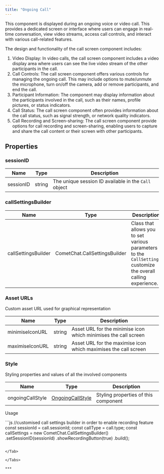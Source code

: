```yaml
---
title: "Ongoing Call"
---
```


This component is displayed during an ongoing voice or video call. This provides a dedicated screen or interface where users can engage in real-time conversation, view video streams, access call controls, and interact with various call-related features.

The design and functionality of the call screen component includes:

1. Video Display: In video calls, the call screen component includes a video display area where users can see the live video stream of the other participants in the call.
2. Call Controls: The call screen component offers various controls for managing the ongoing call. This may include options to mute/unmute the microphone, turn on/off the camera, add or remove participants, and end the call.
3. Participant Information: The component may display information about the participants involved in the call, such as their names, profile pictures, or status indicators.
4. Call Status: The call screen component often provides information about the call status, such as signal strength, or network quality indicators.
5. Call Recording and Screen-sharing: The call screen component provide options for call recording and screen-sharing, enabling users to capture and share the call content or their screen with other participants.

## Properties

### sessionID

| Name      | Type   | Description                                          |
| --------- | ------ | ---------------------------------------------------- |
| sessionID | string | The unique session ID available in the `Call` object |

### callSettingsBuilder

| Name                | Type                          | Description                                                                                                     |
| ------------------- | ----------------------------- | --------------------------------------------------------------------------------------------------------------- |
| callSettingsBuilder | CometChat.CallSettingsBuilder | Class that allows you to set various parameters to the `CallSettings` customize the overall calling experience. |

### Asset URLs

Custom asset URL used for graphical representation

| Name            | Type   | Description                                                     |
| --------------- | ------ | --------------------------------------------------------------- |
| minimiseIconURL | string | Asset URL for the minimise icon which minimises the call screen |
| maximiseIconURL | string | Asset URL for the maximise icon which maximises the call screen |

### Style

Styling properties and values of all the involved components

| Name             | Type                                                  | Description                          |
| ---------------- | ----------------------------------------------------- | ------------------------------------ |
| ongoingCallStyle | [OngoingCallStyle](/web-shared/ongoingcallstyle) | Styling properties of this component |

Usage

<Tabs>
<Tab title="Vue">
```js
//customised call settings builder in order to enable recording feature
const sessionId = call.sessionId;
const callType = call.type;
const callSettings = new CometChat.CallSettingsBuilder()
									.setSessionID(sessionId)
									.showRecordingButton(true)
									.build();

<CometChatOngoingCall :callSettingsBuilder="callSettings"></CometChatOngoingCall>
```

</Tab>

</Tabs>

***
